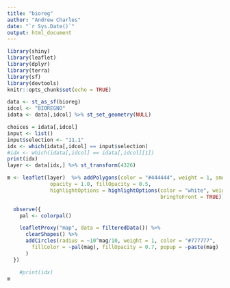 ```yaml
---
title: "bioreg"
author: "Andrew Charles"
date: "`r Sys.Date()`"
output: html_document
---
```


```r
library(shiny)
library(leaflet)
library(dplyr)
library(terra)
library(sf)
library(devtools)
knitr::opts_chunk$set(echo = TRUE)
```

```r
data <- st_as_sf(bioreg)
idcol <- "BIOREGNO"
idata <- data[,idcol] %>% st_set_geometry(NULL)

choices = idata[,idcol]
input <- list()
input$selection <- "11.1"
idx <- which(idata[,idcol] == input$selection)
#idx <- which(idata[,idcol] == idata[,idcol][1])
print(idx)
layer <- data[idx,] %>% st_transform(4326)

m <- leaflet(layer)  %>% addPolygons(color = "#444444", weight = 1, smoothFactor = 0.5,
              opacity = 1.0, fillOpacity = 0.5,
              highlightOptions = highlightOptions(color = "white", weight = 2,
                                                  bringToFront = TRUE)) %>% addTiles()

  observe({
    pal <- colorpal()

    leafletProxy("map", data = filteredData()) %>%
      clearShapes() %>%
      addCircles(radius = ~10^mag/10, weight = 1, color = "#777777",
        fillColor = ~pal(mag), fillOpacity = 0.7, popup = ~paste(mag)
      )
  })

    #print(idx)
m
```


